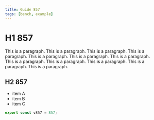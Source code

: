 ```yaml
---
title: Guide 857
tags: [bench, example]
---
```


# H1 857

This is a paragraph. This is a paragraph. This is a paragraph. This is a paragraph. This is a paragraph. This is a paragraph. This is a paragraph. This is a paragraph. This is a paragraph. This is a paragraph. This is a paragraph. This is a paragraph. 

## H2 857

- item A
- item B
- item C

```ts
export const v857 = 857;
```